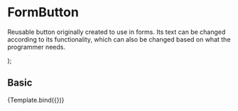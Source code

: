 
<Meta title="Components/Content/FormButton" component={FormButton} />

# FormButton

Reusable button originally created to use in forms. Its text can be changed
according to its functionality, which can also be changed based on what the
programmer needs.

<Props of={FormButton} />

  <FormButton
    buttonText={args.buttonText}
    fontSize={args.fontSize}
    buttonColor={args.buttonColor}
    buttonWidth={args.buttonWidth}
  />
);

## Basic

<Canvas>
  <Story
    name="Basic"
    argTypes={{
      buttonColor: {
        table: {
          defaultValue: { summary: '#1a3891' },
        },
      },
      fontSize: {
        table: {
          defaultValue: { summary: 12 },
        },
      },
      buttonWidth: {
        table: {
          defaultValue: { summary: '40' },
        },
      },
    }}
    args={{
      buttonText: 'Text displayed inside the button',
      fontSize: 'Changes the font size',
      buttonColor: '#1a3891',
      buttonWidth: '40px',
    }}
  >
    {Template.bind({})}
  </Story>
</Canvas>

<ArgsTable of={FormButton} story="Basic" />
